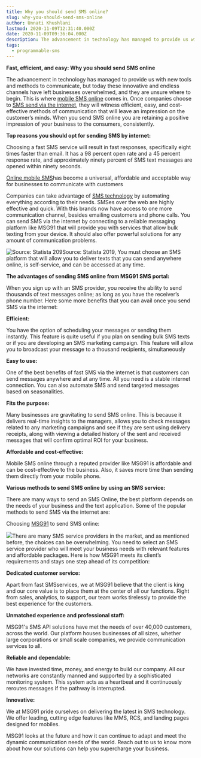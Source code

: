 ```yaml
---
title: Why you should send SMS online?
slug: why-you-should-send-sms-online
author: Unnati Khushlani
lastmod: 2020-11-09T12:31:40.000Z
date: 2020-11-09T09:36:04.000Z
description: The advancement in technology has managed to provide us with new tools and methods to communicate, but today these innovative and endless channels have left businesses overwhelmed, and they are unsure where to begin. This is where mobile SMS online comes in. Once companies choose to SMS send via the internet, they will witness efficient, easy, and cost-effective methods of communication that will leave an impression on the customer’s minds. When you send SMS online you are retaining a positive impression of your business to the consumers, consistently.
tags:
  - programmable-sms
---
```


**Fast, efficient, and easy: Why you should send SMS online**

The advancement in technology has managed to provide us with new tools and methods to communicate, but today these innovative and endless channels have left businesses overwhelmed, and they are unsure where to begin. This is where [mobile SMS online](https://msg91.com/sms) comes in. Once companies choose to [SMS send via the internet](https://msg91.com/whatsapp), they will witness efficient, easy, and cost-effective methods of communication that will leave an impression on the customer’s minds. When you send SMS online you are retaining a positive impression of your business to the consumers, consistently.

**Top reasons you should opt for sending SMS by internet:**

Choosing a fast SMS service will result in fast responses, specifically eight times faster than email. It has a 98 percent open rate and a 45 percent response rate, and approximately ninety percent of SMS text messages are opened within ninety seconds.

[Online mobile SMS](https://msg91.com/sms)has become a universal, affordable and acceptable way for businesses to communicate with customers

Companies can take advantage of [SMS technology](https://msg91.com/sms) by automating everything according to their needs. SMSes over the web are highly effective and quick. With this brands now have access to one more communication channel, besides emailing customers and phone calls. You can send SMS via the internet by connecting to a reliable messaging platform like MSG91 that will provide you with services that allow bulk texting from your device. It should also offer powerful solutions for any amount of communication problems.

![Source: Statista 209](https://images-msg91.s3.ap-south-1.amazonaws.com/2020/11/SMS-Marketing-Statistics-MobileMonkey-1-1.png)Source: Statista 2019, You must choose an SMS platform that will allow you to deliver texts that you can send anywhere online, is self-service, and can be accessed at any time.

**The advantages of sending SMS online from MSG91 SMS portal:**

When you sign up with an SMS provider, you receive the ability to send thousands of text messages online; as long as you have the receiver’s phone number. Here some more benefits that you can avail once you send SMS via the internet:  


**Efficient:**

You have the option of scheduling your messages or sending them instantly. This feature is quite useful if you plan on sending bulk SMS texts or if you are developing an SMS marketing campaign. This feature will allow you to broadcast your message to a thousand recipients, simultaneously  
  
**Easy to use:**

One of the best benefits of fast SMS via the internet is that customers can send messages anywhere and at any time. All you need is a stable internet connection. You can also automate SMS and send targeted messages based on seasonalities.

**Fits the purpose:**

Many businesses are gravitating to send SMS online. This is because it delivers real-time insights to the managers, allows you to check messages related to any marketing campaigns and see if they are sent using delivery receipts, along with viewing a detailed history of the sent and received messages that will confirm optimal ROI for your business.

**Affordable and cost-effective:**

Mobile SMS online through a reputed provider like MSG91 is affordable and can be cost-effective to the business. Also, it saves more time than sending them directly from your mobile phone.

**Various methods to send SMS online by using an SMS service:**

There are many ways to send an SMS Online, the best platform depends on the needs of your business and the text application. Some of the popular methods to send SMS via the internet are:  


Choosing [MSG91](https://msg91.com/sms) to send SMS online:

![](https://images-msg91.s3.ap-south-1.amazonaws.com/2020/11/Untitled.png)There are many SMS service providers in the market, and as mentioned before, the choices can be overwhelming. You need to select an SMS service provider who will meet your business needs with relevant features and affordable packages. Here is how MSG91 meets its client’s requirements and stays one step ahead of its competition:

**Dedicated customer service:**

Apart from fast SMSservices, we at MSG91 believe that the client is king and our core value is to place them at the center of all our functions. Right from sales, analytics, to support, our team works tirelessly to provide the best experience for the customers.

**Unmatched experience and professional staff:**

MSG91's SMS API solutions have met the needs of over 40,000 customers, across the world. Our platform houses businesses of all sizes, whether large corporations or small scale companies, we provide communication services to all.

**Reliable and dependable:**

We have invested time, money, and energy to build our company. All our networks are constantly manned and supported by a sophisticated monitoring system. This system acts as a heartbeat and it continuously reroutes messages if the pathway is interrupted.

**Innovative:**

We at MSG91 pride ourselves on delivering the latest in SMS technology. We offer leading, cutting edge features like MMS, RCS, and landing pages designed for mobiles.

MSG91 looks at the future and how it can continue to adapt and meet the dynamic communication needs of the world. Reach out to us to know more about how our solutions can help you supercharge your business.


